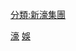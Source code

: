 {{navbox
| name      = 新濠博亞娛樂場
| title     = [[新濠博亞博彩|<span style="color:white;">新濠博亞博彩娛樂場]]
| titlestyle   = background:#65157E; color:white;
| state     = {{{state|autocollapse}}}
| bodyclass = hlist

| list1  = 
* [[新濠天地|新世代娛樂場]]
* [[新濠鋒酒店|新濠鋒娛樂場]]
* [[駿景酒店|駿景酒店娛樂場]]
* [[摩卡角子機娛樂場]]
** 廣場
** 皇都
** 駿景
** 新麗華
** 格蘭
** 海冠
** 新濠锋
** 旅遊塔
** 金龍
* [[新濠影滙]]
}}<includeonly>[[Category:澳門賭場|濠]]</includeonly><noinclude>
{{collapsible option}}

[[Category:澳門模板|娛]]</noinclude>
[[分類:新濠集團]]